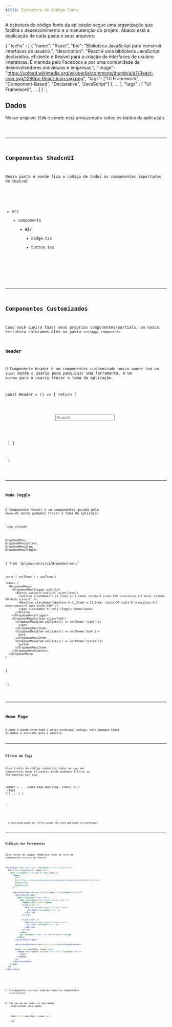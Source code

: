 ```yaml
---
title: Estrutura do Código Fonte
---
```


A estrutura do código fonte da aplicação segue uma organização que facilita o desenvolvimento e a manutenção do projeto. Abaixo está a explicação de cada pasta e seus arquivos:



  {
    "techs" : [
      {
        "name": "React",
        "bio": "Biblioteca JavaScript para construir interfaces de usuário.",
        "description": "React é uma biblioteca JavaScript declarativa, eficiente e flexível para a criação de interfaces de usuário interativas. É mantida pelo Facebook e por uma comunidade de desenvolvedores individuais e empresas.",
        "image": "https://upload.wikimedia.org/wikipedia/commons/thumb/a/a7/React-icon.svg/1280px-React-icon.svg.png",
        "tags": ["UI Framework", "Component-Based", "Declarative", "JavaScript"]
      },
      ...
    ],
    "tags" : [
      "UI Framework",
      ...
    ]
  }
`;

## Dados
Nesse arquivo `JSON` é aonde está armazenado todos os dados da aplicação.

<Code code={exampleCode} lang="json" title={fileName} mark={highlights} />

--- 

## Componentes ShadcnUI
Nessa pasta é aonde fica o codigo de todos os componentes importados do `ShadcnUI`


<FileTree>

  - src
    - components
        - **ui/**
          - badge.tsx
          - button.tsx

</FileTree>

--- 

## Componentes Customizados

Caso você queira fazer seus proprios componentes/partials, em nossa estrutura colocamos eles na pasta `src/app/_components`

### Header
O Componente Header é um componentes customizado nosso aonde tem um `input` aonde o usario pode pesquisar uma ferramenta, e um `button` para o usario trocar o tema da aplicação.



  const Header = () => {
    return (
      <header className="flex gap-4 mt-8 w-[80%] mx-auto max-w-[70rem]">
        <div className="relative">
          <Search className="absolute left-2.5 top-2.5 h-4 w-4 text-muted-foreground" />
          <Input
            type="search"
            placeholder="Search..."
            className="w-full rounded-lg bg-background pl-8 md:w-[200px] lg:w-[320px]"
          />
        </div>
        <ModeToggle />
      </header>
    )
  }

`;

<Code code={exampleCodeHeader} lang="tsx" title={fileNameHeader}/>

---

### Mode Toggle
O Componente Header é um componentes gerado pelo `ShadcnUI` aonde podemos trocar o tema da aplicação


  'use client'


    DropdownMenu,
    DropdownMenuContent,
    DropdownMenuItem,
    DropdownMenuTrigger,
  } from '@/components/ui/dropdown-menu'

    const { setTheme } = useTheme()

    return (
      <DropdownMenu>
        <DropdownMenuTrigger asChild>
          <Button variant="outline" size="icon">
            <SunIcon className="h-[1.2rem] w-[1.2rem] rotate-0 scale-100 transition-all dark:-rotate-90 dark:scale-0" />
            <MoonIcon className="absolute h-[1.2rem] w-[1.2rem] rotate-90 scale-0 transition-all dark:rotate-0 dark:scale-100" />
            <span className="sr-only">Toggle theme</span>
          </Button>
        </DropdownMenuTrigger>
        <DropdownMenuContent align="end">
          <DropdownMenuItem onClick={() => setTheme('light')}>
            Light
          </DropdownMenuItem>
          <DropdownMenuItem onClick={() => setTheme('dark')}>
            Dark
          </DropdownMenuItem>
          <DropdownMenuItem onClick={() => setTheme('system')}>
            System
          </DropdownMenuItem>
        </DropdownMenuContent>
      </DropdownMenu>
    )
  }

`;

<Code code={exampleCodeModeToggle} lang="tsx" title={fileNameModeToggle}/>

---

## Home Page


A home é aonde está todo o nosso principal codigo, nele pegagos todos os dados e exibimos para o usuario.

---

### Filtro de Tags
Esse trecho do codigo renderiza todos as `tags` em componentes `Badge` clicaveis aonde podemos filtrar as ferramentas por `tags`


  return (
    ...
      {data.tags.map((tag, index) => (
        <Link href="" key={index}>
          <Badge className="ml-1">{tag}</Badge>
        </Link>
      ))}
    ...
  )
}

`;

<Code code={exampleCodeHomeFilter} lang="tsx" title={fileNameHomeFilter}/>

<Aside type="caution" title="Obs!">
  A funcionalidade de filtro ainda não está aplicada no prototipo!
</Aside>

---

### Exibição das Ferramentas
Esse trecho do codigo renderiza todas as `techs` em componentes `Acoordin` do `ShadcnUI`


``` jsx
<Accordion type="multiple" className="w-full space-y-6">
  {data.techs.map((tech, index) => (
    <div className="flex gap-8" key={index}>
      <Image
        alt=""
        src="https://upload.wikimedia.org/wikipedia/commons/a/a7/React-icon.svg"
        width={50}
        height={50}
      />

      <AccordionItem value={`item-${index}`} className="w-full">
        <AccordionTrigger>
          <div className="text-left">
            <div className="flex items-center gap-3">
              <span>{tech.name} </span>
              <Link href="">
                <Button variant="ghost" size="icon">
                  <FileText className="h-5" />
                </Button>
              </Link>

              <Link href="">
                <Button variant="ghost" size="icon">
                  <Github className="h-5" />
                </Button>
              </Link>
            </div>
            <p className="text-zinc-400">{tech.bio}</p>
          </div>
        </AccordionTrigger>

        <AccordionContent>{tech.description}</AccordionContent>

        {tech.tags.map((tag, index) => (
          <Badge key={index} variant="outline" className="mb-4">
            {tag}
          </Badge>
        ))}
      </AccordionItem>
    </div>
  ))}
</Accordion>
```


<Steps>

1. O compoennte `Accordion` engloba todos os componentes `AccordionItem`

2. Faz um `map` em cada `tech` dos dados renderizando seus dados

   ```js
    {data.techs.map((tech, index) => (
      ...
    ))}
   ```


</Steps>